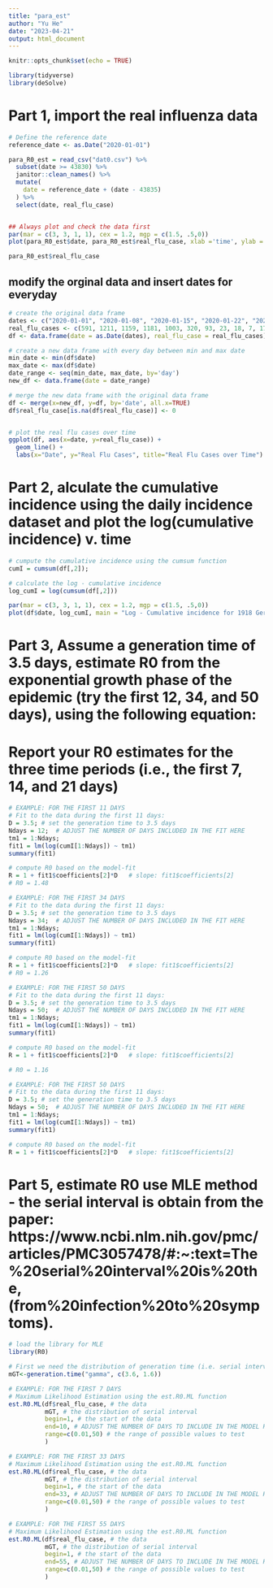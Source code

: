 ```yaml
---
title: "para_est"
author: "Yu He"
date: "2023-04-21"
output: html_document
---
```


```r
knitr::opts_chunk$set(echo = TRUE)
```

```r
library(tidyverse)
library(deSolve)

```


# Part 1, import the real influenza data
```r
# Define the reference date
reference_date <- as.Date("2020-01-01")

para_R0_est = read_csv("dat0.csv") %>% 
  subset(date >= 43830) %>%
  janitor::clean_names() %>% 
  mutate(
    date = reference_date + (date - 43835)
  ) %>% 
  select(date, real_flu_case)


## Always plot and check the data first
par(mar = c(3, 3, 1, 1), cex = 1.2, mgp = c(1.5, .5,0))
plot(para_R0_est$date, para_R0_est$real_flu_case, xlab ='time', ylab = 'Cases', pch = 20)

para_R0_est$real_flu_case
```

## modify the orginal data and insert dates for everyday
```r
# create the original data frame
dates <- c("2020-01-01", "2020-01-08", "2020-01-15", "2020-01-22", "2020-01-29", "2020-02-05", "2020-02-12", "2020-02-19", "2020-02-26", "2020-03-04", "2020-03-11", "2020-03-18")
real_flu_cases <- c(591, 1211, 1159, 1181, 1003, 320, 93, 23, 18, 7, 17, 25)
df <- data.frame(date = as.Date(dates), real_flu_case = real_flu_cases)

# create a new data frame with every day between min and max date
min_date <- min(df$date)
max_date <- max(df$date)
date_range <- seq(min_date, max_date, by='day')
new_df <- data.frame(date = date_range)

# merge the new data frame with the original data frame
df <- merge(x=new_df, y=df, by='date', all.x=TRUE)
df$real_flu_case[is.na(df$real_flu_case)] <- 0


# plot the real flu cases over time
ggplot(df, aes(x=date, y=real_flu_case)) +
  geom_line() +
  labs(x="Date", y="Real Flu Cases", title="Real Flu Cases over Time")
```


# Part 2, alculate the cumulative incidence using the daily incidence dataset and plot the log(cumulative incidence) v. time
```r
# cumpute the cumulative incidence using the cumsum function
cumI = cumsum(df[,2]);

# calculate the log - cumulative incidence
log_cumI = log(cumsum(df[,2]))

par(mar = c(3, 3, 1, 1), cex = 1.2, mgp = c(1.5, .5,0))
plot(df$date, log_cumI, main = "Log - Cumulative incidence for 1918 Germany flu", xlab ='Date', ylab = 'log - cumulative incidence', pch = 20)


```


# Part 3, Assume a generation time of 3.5 days, estimate R0 from the exponential growth phase of the epidemic (try the first 12, 34, and 50 days), using the following equation:
# Report your R0 estimates for the three time periods (i.e., the first 7, 14, and 21 days)
```r
# EXAMPLE: FOR THE FIRST 11 DAYS
# Fit to the data during the first 11 days:
D = 3.5; # set the generation time to 3.5 days
Ndays = 12;  # ADJUST THE NUMBER OF DAYS INCLUDED IN THE FIT HERE
tm1 = 1:Ndays;
fit1 = lm(log(cumI[1:Ndays]) ~ tm1)
summary(fit1)

# compute R0 based on the model-fit
R = 1 + fit1$coefficients[2]*D   # slope: fit1$coefficients[2]
# R0 = 1.48
```


```r
# EXAMPLE: FOR THE FIRST 34 DAYS
# Fit to the data during the first 11 days:
D = 3.5; # set the generation time to 3.5 days
Ndays = 34;  # ADJUST THE NUMBER OF DAYS INCLUDED IN THE FIT HERE
tm1 = 1:Ndays;
fit1 = lm(log(cumI[1:Ndays]) ~ tm1)
summary(fit1)

# compute R0 based on the model-fit
R = 1 + fit1$coefficients[2]*D   # slope: fit1$coefficients[2]
# R0 = 1.26
```


```r
# EXAMPLE: FOR THE FIRST 50 DAYS
# Fit to the data during the first 11 days:
D = 3.5; # set the generation time to 3.5 days
Ndays = 50;  # ADJUST THE NUMBER OF DAYS INCLUDED IN THE FIT HERE
tm1 = 1:Ndays;
fit1 = lm(log(cumI[1:Ndays]) ~ tm1)
summary(fit1)

# compute R0 based on the model-fit
R = 1 + fit1$coefficients[2]*D   # slope: fit1$coefficients[2]

# R0 = 1.16
```


```r
# EXAMPLE: FOR THE FIRST 50 DAYS
# Fit to the data during the first 11 days:
D = 3.5; # set the generation time to 3.5 days
Ndays = 50;  # ADJUST THE NUMBER OF DAYS INCLUDED IN THE FIT HERE
tm1 = 1:Ndays;
fit1 = lm(log(cumI[1:Ndays]) ~ tm1)
summary(fit1)

# compute R0 based on the model-fit
R = 1 + fit1$coefficients[2]*D   # slope: fit1$coefficients[2]
```


# Part 5, estimate R0 use MLE method - the serial interval is obtain from the paper: https://www.ncbi.nlm.nih.gov/pmc/articles/PMC3057478/#:~:text=The%20serial%20interval%20is%20the,(from%20infection%20to%20symptoms).

```r
# load the library for MLE
library(R0)

# First we need the distribution of generation time (i.e. serial interval)
mGT<-generation.time("gamma", c(3.6, 1.6))

# EXAMPLE: FOR THE FIRST 7 DAYS
# Maximum Likelihood Estimation using the est.R0.ML function
est.R0.ML(df$real_flu_case, # the data
          mGT, # the distribution of serial interval
          begin=1, # the start of the data
          end=10, # ADJUST THE NUMBER OF DAYS TO INCLUDE IN THE MODEL HERE
          range=c(0.01,50) # the range of possible values to test
          )
```

```r
# EXAMPLE: FOR THE FIRST 33 DAYS
# Maximum Likelihood Estimation using the est.R0.ML function
est.R0.ML(df$real_flu_case, # the data
          mGT, # the distribution of serial interval
          begin=1, # the start of the data
          end=33, # ADJUST THE NUMBER OF DAYS TO INCLUDE IN THE MODEL HERE
          range=c(0.01,50) # the range of possible values to test
          )
```


```r
# EXAMPLE: FOR THE FIRST 55 DAYS
# Maximum Likelihood Estimation using the est.R0.ML function
est.R0.ML(df$real_flu_case, # the data
          mGT, # the distribution of serial interval
          begin=1, # the start of the data
          end=55, # ADJUST THE NUMBER OF DAYS TO INCLUDE IN THE MODEL HERE
          range=c(0.01,50) # the range of possible values to test
          )
```








